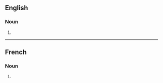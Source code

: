 ==English==

===Noun===
{{head|en|noun plural form}}

# {{plural of|circulation|lang=en}}

----

==French==

===Noun===
{{head|fr|noun plural form|g=f}}

# {{plural of|circulation|lang=fr}}